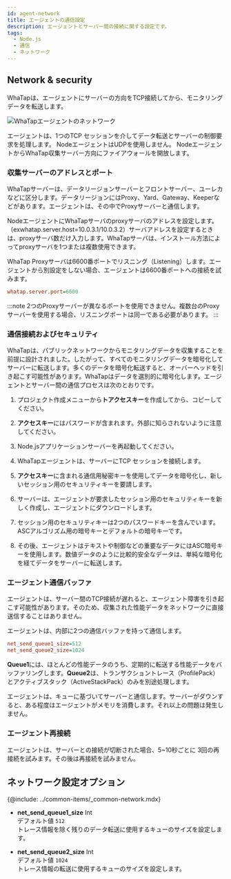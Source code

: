 ```yaml
---
id: agent-network
title: エージェントの通信設定
description: エージェントとサーバー間の接続に関する設定です。
tags:
  - Node.js
  - 通信
  - ネットワーク
---
```


## Network & security

WhaTapは、エージェントにサーバーの方向をTCP接続してから、モニタリングデータを転送します。

![WhaTapエージェントのネットワーク](https://img.whatap.io/media/agent_node/agent_net.png)

エージェントは、1つのTCP セッションを介してデータ転送とサーバーの制御要求を処理します。 NodeエージェントはUDPを使用しません。 NodeエージェントからWhaTap収集サーバー方向にファイアウォールを開放します。

### 収集サーバーのアドレスとポート

WhaTapサーバーは、データリージョンサーバーとフロントサーバー、ユーレカなどに区分します。データリージョンにはProxy、Yard、Gateway、Keeperなどがあります。エージェントは、その中でProxyサーバーと通信します。

NodeエージェントにWhaTapサーバのproxyサーバのアドレスを設定します。（exwhatap.server.host=10.0.3.1/10.0.3.2）サーバアドレスを設定するときは、proxyサーバ数だけ入力します。WhaTapサーバは、インストール方法によってproxyサーバを1つまたは複数使用できます。

WhaTap Proxyサーバは6600番ポートでリスニング（Listening）します。エージェントから別設定をしない場合、エージェントは6600番ポートへの接続を試みます。

```ini title='whatap.conf 포트 설정'
whatap.server.port=6600
```

:::note
2つのProxyサーバーが異なるポートを使用できません。複数台のProxyサーバーを使用する場合、リスニングポートは同一である必要があります。
:::

### 通信接続およびセキュリティ

WhaTapは、パブリックネットワークからモニタリングデータを収集することを前提に設計されました。したがって、すべてのモニタリングデータを暗号化してサーバーに転送します。多くのデータを暗号化転送すると、オーバーヘッドを引き起こす可能性があります。WhaTapはデータを選別的に暗号化します。エージェントとサーバー間の通信プロセスは次のとおりです。

1.  プロジェクト作成メニューから**トアクセスキー**を作成してから、コピーしてください。

2.  **アクセスキー**にはパスワードが含まれます。外部に知らされないように注意してください。

3.  Node.jsアプリケーションサーバーを再起動してください。

4.  WhaTapエージェントは、サーバーにTCP セッションを接続します。

5.  **アクセスキー**に含まれる通信用秘密キーを使用してデータを暗号化し、新しいセッション用のセキュリティキーを要請します。

6.  サーバーは、エージェントが要求したセッション用のセキュリティキーを新しく作成し、エージェントにダウンロードします。

7.  セッション用のセキュリティキーは2つのパスワードキーを含んでいます。ASCアルゴリズム用の暗号キーとデフォルトの暗号キーです。

8.  その後、エージェントはテキストや制御などの重要なデータにはASC暗号キーを使用します。数値データのように比較的安全なデータは、単純な暗号化を経てデータをサーバーに転送します。

### エージェント通信バッファ

エージェントは、サーバー間のTCP接続が遅れると、エージェント障害を引き起こす可能性があります。そのため、収集された性能データをネットワークに直接送信することはありません。

エージェントは、内部に2つの通信バッファを持って通信します。

```ini
net_send_queue1_size=512
net_send_queue2_size=1024
```

**Queue1**には、ほとんどの性能データのうち、定期的に転送する性能データをバッファリングします。**Queue2**は、トランザクショントレース（ProfilePack）とアクティブスタック（ActiveStackPack）のみを別途処理します。

エージェントは、キューに基づいてサーバーと通信します。サーバーがダウンすると、ある程度はエージェントがメモリを消費します。それ以上の問題は発生しません。

### エージェント再接続

エージェントは、サーバーとの接続が切断された場合、5~10秒ごとに 3回の再接続を試みます。その後は再接続を試みません。

## ネットワーク設定オプション

{@include: ../common-items/_common-network.mdx}

-   **net_send_queue1_size** <span class='type'>Int</span><br/>
    デフォルト値 `512`<br/>トレース情報を除く残りのデータ転送に使用するキューのサイズを設定します。

-   **net_send_queue2_size** <span class='type'>Int</span><br/>
    デフォルト値 `1024`<br/>トレース情報の転送に使用するキューのサイズを設定します。

